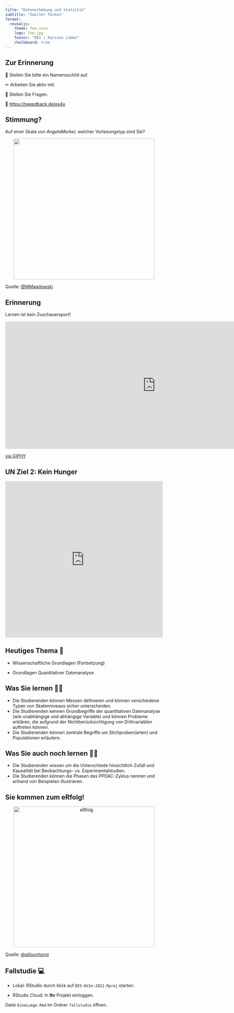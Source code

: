```yaml
---
title: "Datenerhebung und Statistik"
subtitle: "Zweiter Termin"
format: 
  revealjs:
    theme: fom.scss
    logo: fom.jpg
    footer: "DES | Karsten Lübke"
    chalkboard: true
---
```


## Zur Erinnerung

&#x1F4DB; Stellen Sie bitte ein Namensschild auf.

&#x270F; Arbeiten Sie aktiv mit.

&#x1F937; Stellen Sie Fragen.

&#x1F4AA; [https://tweedback.de/ex4x](https://tweedback.de/ex4x)


## Stimmung?

Auf einer Skala von *AngelaMerkel*, welcher Vorlesungstyp sind Sie? 

<center>
<img src="img/angela_merkel_vorlesungstyp_cut.jpg"  width="450"/>
</center>

::: {.aside}
Quelle: [@MMagdowski](https://twitter.com/MMagdowski/status/1443100157487296512)
:::


## Erinnerung

Lernen ist kein Zuschauersport!

<center>
<iframe src="https://giphy.com/embed/3o6Zt90p6NgiyoN4Mo" width="960" height="407´" frameBorder="0" class="giphy-embed" allowFullScreen></iframe>
</center>

::: {.aside}
[via GIPHY](https://media.giphy.com/media/3o6Zt90p6NgiyoN4Mo/giphy.gif)
:::

## UN Ziel 2: Kein Hunger

<iframe src="https://upgrader.gapminder.org/q/28/embed?hasBorder=true&hasOpenSansFont=false" title="85% of people get this question wrong" width="100%" height="500" style="border:none;"></iframe>

## Heutiges Thema &#127979;


- Wissenschaftliche Grundlagen (Fortsetzung)

- Grundlagen Quantitativer Datenanalyse

## Was Sie lernen &#x1F469;&#x200D;&#x1F3EB; 

- Die Studierenden können Messen definieren und können verschiedene Typen von Skalenniveaus sicher unterscheiden.
- Die Studierenden kennen Grundbegriffe der quantitativen Datenanalyse (wie unabhängige und abhängige Variable) und können Probleme erklären, die aufgrund der Nichtberücksichtigung von Drittvariablen auftreten können.
- Die Studierenden können zentrale Begriffe um Stichproben(arten) und Populationen erläutern.

## Was Sie auch noch lernen &#x1F469;&#x200D;&#x1F3EB; 

- Die Studierenden wissen um die Unterschiede hinsichtlich Zufall und Kausalität bei Beobachtungs- vs. Experimentalstudien.
- Die Studierenden können die Phasen des PPDAC-Zyklus nennen und anhand von Beispielen illustrieren.


## Sie kommen zum eRfolg!

<center>
<img src="https://github.com/allisonhorst/stats-illustrations/raw/main/rstats-artwork/r_first_then.png" alt="eRfolg" width="450"/>
</center>

::: {.aside}
Quelle: [@allisonhorst](https://github.com/allisonhorst/stats-illustrations)
:::


## Fallstudie &#x1F4BB;

- Lokal: RStudio durch klick auf `DES-WiSe-2022.Rproj` starten.

- RStudio Cloud: In **Ihr** Projekt einloggen.  

Datei `EineLuege.Rmd` im Ordner `fallstudie` öffnen.



